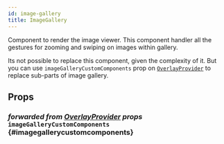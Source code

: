 ```yaml
---
id: image-gallery
title: ImageGallery
---
```



Component to render the image viewer. This component handler all the gestures for zooming and swiping on images within gallery.

Its not possible to replace this component, given the complexity of it. But you can use `imageGalleryCustomComponents` prop on [`OverlayProvider`](../overlay-provider) to replace sub-parts of image gallery.

## Props

### <div class="label description">_forwarded from [OverlayProvider](../overlay-provider#imagegallerycustomcomponents) props_</div> `imageGalleryCustomComponents` {#imagegallerycustomcomponents}

<ImageGalleryCustomComponents />
